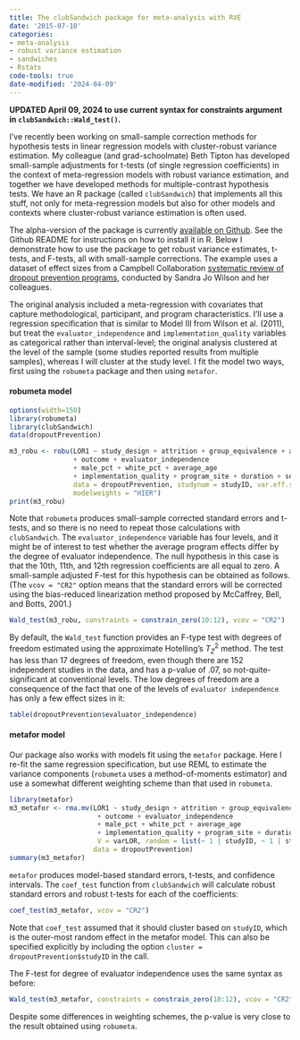 ```yaml
---
title: The clubSandwich package for meta-analysis with RVE
date: '2015-07-10'
categories:
- meta-analysis
- robust variance estimation
- sandwiches
- Rstats
code-tools: true
date-modified: '2024-04-09'
---
```


**UPDATED April 09, 2024 to use current syntax for constraints argument in `clubSandwich::Wald_test()`.**

I've recently been working on small-sample correction methods for hypothesis tests in linear regression models with cluster-robust variance estimation. My colleague (and grad-schoolmate) Beth Tipton has developed small-sample adjustments for t-tests (of single regression coefficients) in the context of meta-regression models with robust variance estimation, and together we have developed methods for multiple-contrast hypothesis tests. We have an R package (called `clubSandwich`) that implements all this stuff, not only for meta-regression models but also for other models and contexts where cluster-robust variance estimation is often used.

The alpha-version of the package is currently [available on Github](https://github.com/jepusto/clubSandwich). See the Github README for instructions on how to install it in R. Below I demonstrate how to use the package to get robust variance estimates, t-tests, and F-tests, all with small-sample corrections. The example uses a dataset of effect sizes from a Campbell Collaboration [systematic review of dropout prevention programs]( https://doi.org/10.4073/csr.2011.8), conducted by Sandra Jo Wilson and her colleagues.

The original analysis included a meta-regression with covariates that capture methodological, participant, and program characteristics. I'll use a regression specification that is similar to Model III from Wilson et al. (2011), but treat the `evaluator_independence` and `implementation_quality` variables as categorical rather than interval-level; the original analysis clustered at the level of the sample (some studies reported results from multiple samples), whereas I will cluster at the study level. 
I fit the model two ways, first using the `robumeta` package and then using `metafor`.

#### robumeta model

```r

options(width=150)
library(robumeta)
library(clubSandwich)
data(dropoutPrevention)

m3_robu <- robu(LOR1 ~ study_design + attrition + group_equivalence + adjusted
                + outcome + evaluator_independence
                + male_pct + white_pct + average_age
                + implementation_quality + program_site + duration + service_hrs, 
                data = dropoutPrevention, studynum = studyID, var.eff.size = varLOR, 
                modelweights = "HIER")
print(m3_robu)
```

Note that `robumeta` produces small-sample corrected standard errors and t-tests, and so there is no need to repeat those calculations with `clubSandwich`. The `evaluator_independence` variable has four levels, and it might be of interest to test whether the average program effects differ by the degree of evaluator independence. The null hypothesis in this case is that the 10th, 11th, and 12th regression coefficients are all equal to zero. A small-sample adjusted F-test for this hypothesis can be obtained as follows. 
(The `vcov = "CR2"` option means that the standard errors will be corrected using the bias-reduced linearization method proposed by McCaffrey, Bell, and Botts, 2001.)

```r
Wald_test(m3_robu, constraints = constrain_zero(10:12), vcov = "CR2")
```

By default, the `Wald_test` function provides an F-type test with degrees of freedom estimated using the approximate Hotelling's $T^2_Z$ method. The test has less than 17 degrees of freedom, even though there are 152 independent studies in the data, and has a p-value of .07, so not-quite-significant at conventional levels. The low degrees of freedom are a consequence of the fact that one of the levels of `evaluator independence` has only a few effect sizes in it:

```r
table(dropoutPrevention$evaluator_independence)
```

#### metafor model

Our package also works with models fit using the `metafor` package. Here I re-fit the same regression specification, but use REML to estimate the variance components (`robumeta` uses a method-of-moments estimator) and use a somewhat different weighting scheme than that used in `robumeta`. 
```r
library(metafor)
m3_metafor <- rma.mv(LOR1 ~ study_design + attrition + group_equivalence + adjusted
                      + outcome + evaluator_independence
                      + male_pct + white_pct + average_age
                      + implementation_quality + program_site + duration + service_hrs, 
                      V = varLOR, random = list(~ 1 | studyID, ~ 1 | studySample),
                     data = dropoutPrevention)
summary(m3_metafor)
```

`metafor` produces model-based standard errors, t-tests, and confidence intervals. The `coef_test` function from `clubSandwich` will calculate robust standard errors and robust t-tests for each of the coefficients:
```r
coef_test(m3_metafor, vcov = "CR2")
```
Note that `coef_test` assumed that it should cluster based on `studyID`, which is the outer-most random effect in the metafor model. This can also be specified explicitly by including the option `cluster = dropoutPrevention$studyID` in the call. 

The F-test for degree of evaluator independence uses the same syntax as before:
```r
Wald_test(m3_metafor, constraints = constrain_zero(10:12), vcov = "CR2")
```
Despite some differences in weighting schemes, the p-value is very close to the result obtained using `robumeta`.
